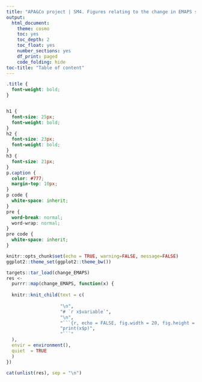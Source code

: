 ```yaml
---
title: "APA&Co project | SM4. Figures relating to the change in EMAPS scores between 0 and 12 months (N = 76)"
output: 
  html_document:
    theme: cosmo
    toc: yes
    toc_depth: 2
    toc_float: yes
    number_sections: yes
    df_print: paged
    code_folding: hide
toc-title: "Table of content"
---
```

```css
.title {
  font-weight: bold;
}


h1 {
  font-size: 25px;
  font-weight: bold;
}
h2 {
  font-size: 23px;
  font-weight: bold;
}
h3 {
  font-size: 21px;
}
p.caption {
  color: #777;
  margin-top: 10px;
}
p code {
  white-space: inherit;
}
pre {
  word-break: normal;
  word-wrap: normal;
}
pre code {
  white-space: inherit;
}
```

```r
knitr::opts_chunk$set(echo = TRUE, warning=FALSE, message=FALSE)
ggplot2::theme_set(ggplot2::theme_bw())
```

```r
targets::tar_load(change_EMAPS)
res <-
  purrr::map(change_EMAPS, function(x) {
  
  knitr::knit_child(text = c(
                    
                    "\n",
                    "# `r x$variable`",
                    "\n",
                    "```{r, echo = FALSE, fig.width = 20, fig.height = 20, dpi = 250, fig.cap = 'On panel A, the errors bars over the points are the standard deviations around the means, while on panel D it is the percentile bootstrap 95% confidence interval around the median estimate. On panels E and F, the error bars are percentile bootstrap 95% confidence intervals non corrected for multiple comparisons. On panels B, C and D, the horizontal and/or vertical segments are the estimates of the deciles (panels B and C) or the quantiles (panel D, step of 0.05) of the distributions; the thickest segments are the median estimates. On panel B, the diagonal black line depicts the identity line. If any, significant results (based on adjusted *P* values) in the shift (panel E) and difference asymmetry (panel F) functions are highlighted using thick red circles. A small pseudo-random movement has been added horizontally and vertically to the raw data displayed on panel B to minimize the presence of points fully overlapped. The estimates of the deciles of the marginal distributions (panels B, C and D), the quantiles of the individual differences (panel D), the decile differences (panel E) and the quantile sums (panel F) have been computed using the Harrell-Davis estimator.'}",
                    "print(x$p)",
                    "```"
  ),
  envir = environment(),
  quiet  = TRUE
  )
})

cat(unlist(res), sep = "\n")
```


